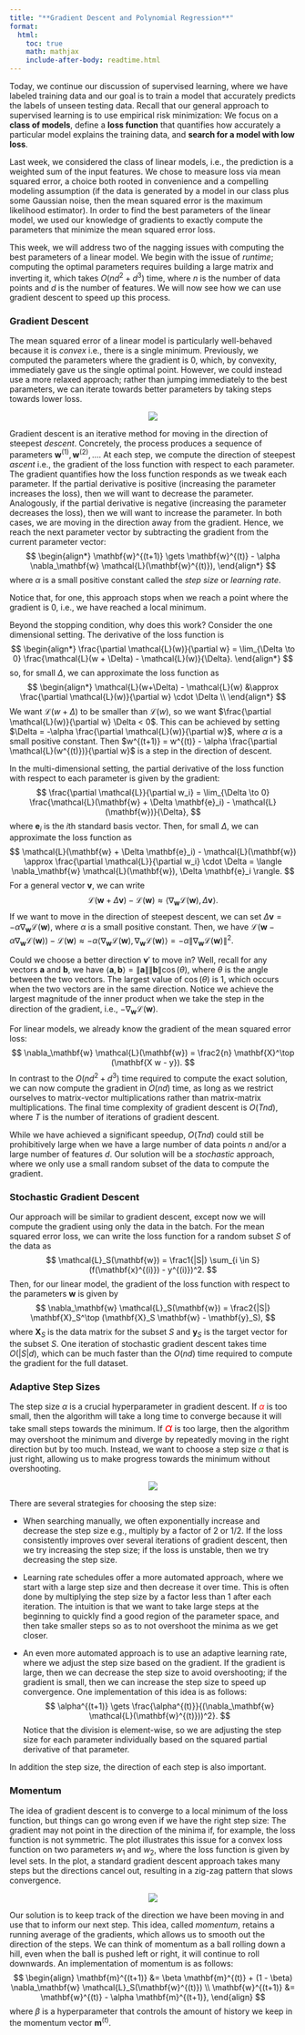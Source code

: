 ```yaml
---
title: "**Gradient Descent and Polynomial Regression**"
format:
  html:
    toc: true
    math: mathjax
    include-after-body: readtime.html
---
```


Today, we continue our discussion of supervised learning, where we have labeled training data and our goal is to train a model that accurately predicts the labels of unseen testing data.
Recall that our general approach to supervised learning is to use empirical risk minimization:
We focus on a **class of models**, define a **loss function** that quantifies how accurately a particular model explains the training data, and **search for a model with low loss**.

Last week, we considered the class of linear models, i.e., the prediction is a weighted sum of the input features.
We chose to measure loss via mean squared error, a choice both rooted in convenience and a compelling modeling assumption (if the data is generated by a model in our class plus some Gaussian noise, then the mean squared error is the maximum likelihood estimator).
In order to find the best parameters of the linear model, we used our knowledge of gradients to exactly compute the parameters that minimize the mean squared error loss.

This week, we will address two of the nagging issues with computing the best parameters of a linear model.
We begin with the issue of *runtime*; computing the optimal parameters requires building a large matrix and inverting it, which takes $O(nd^2 + d^3)$ time, where $n$ is the number of data points and $d$ is the number of features.
We will now see how we can use gradient descent to speed up this process.

### Gradient Descent
The mean squared error of a linear model is particularly well-behaved because it is *convex* i.e., there is a single minimum.
Previously, we computed the parameters where the gradient is 0, which, by convexity, immediately gave us the single optimal point.
However, we could instead use a more relaxed approach; rather than jumping immediately to the best parameters, we can iterate towards better parameters by taking steps towards lower loss.

<center><img src="images/regression_descent.svg" class="responsive-img"></center>

Gradient descent is an iterative method for moving in the direction of steepest *descent*.
Concretely, the process produces a sequence of parameters $\mathbf{w}^{(1)}, \mathbf{w}^{(2)}, \ldots$.
At each step, we compute the direction of steepest *ascent* i.e., the gradient of the loss function with respect to each parameter.
The gradient quantifies how the loss function responds as we tweak each parameter.
If the partial derivative is positive (increasing the parameter increases the loss), then we will want to decrease the parameter.
Analogously, if the partial derivative is negative (increasing the parameter decreases the loss), then we will want to increase the parameter.
In both cases, we are moving in the direction away from the gradient.
Hence, we reach the next parameter vector by subtracting the gradient from the current parameter vector:
$$
\begin{align*}
\mathbf{w}^{(t+1)} \gets \mathbf{w}^{(t)} - \alpha \nabla_\mathbf{w} \mathcal{L}(\mathbf{w}^{(t)}),
\end{align*}
$$
where $\alpha$ is a small positive constant called the *step size* or *learning rate*.

Notice that, for one, this approach stops when we reach a point where the gradient is 0, i.e., we have reached a local minimum.

Beyond the stopping condition, why does this work?
Consider the one dimensional setting.
The derivative of the loss function is
$$
\begin{align*}
\frac{\partial \mathcal{L}(w)}{\partial w} = \lim_{\Delta \to 0} \frac{\mathcal{L}(w + \Delta) - \mathcal{L}(w)}{\Delta}.
\end{align*}
$$
so, for small $\Delta$, we can approximate the loss function as
$$
\begin{align*}
\mathcal{L}(w+\Delta) - \mathcal{L}(w) &\approx \frac{\partial \mathcal{L}(w)}{\partial w} \cdot \Delta \\
\end{align*}
$$
We want $\mathcal{L}(w+\Delta)$ to be smaller than $\mathcal{L}(w)$, so we want $\frac{\partial \mathcal{L}(w)}{\partial w} \Delta < 0$.
This can be achieved by setting $\Delta = -\alpha \frac{\partial \mathcal{L}(w)}{\partial w}$, where $\alpha$ is a small positive constant.
Then $w^{(t+1)} = w^{(t)} - \alpha \frac{\partial \mathcal{L}(w^{(t)})}{\partial w}$ is a step in the direction of descent.

In the multi-dimensional setting, the partial derivative of the loss function with respect to each parameter is given by the gradient:
$$
\frac{\partial \mathcal{L}}{\partial w_i} = \lim_{\Delta \to 0} \frac{\mathcal{L}(\mathbf{w} + \Delta \mathbf{e}_i) - \mathcal{L}(\mathbf{w})}{\Delta},
$$
where $\mathbf{e}_i$ is the $i$th standard basis vector.
Then, for small $\Delta$, we can approximate the loss function as
$$
\mathcal{L}(\mathbf{w} + \Delta \mathbf{e}_i) - \mathcal{L}(\mathbf{w}) \approx \frac{\partial \mathcal{L}}{\partial w_i} \cdot \Delta
= \langle \nabla_\mathbf{w} \mathcal{L}(\mathbf{w}), \Delta \mathbf{e}_i \rangle.
$$
For a general vector $\mathbf{v}$, we can write
$$
\mathcal{L}(\mathbf{w} + \Delta \mathbf{v}) - \mathcal{L}(\mathbf{w}) \approx \langle \nabla_\mathbf{w} \mathcal{L}(\mathbf{w}), \Delta \mathbf{v} \rangle.
$$
If we want to move in the direction of steepest descent, we can set $\Delta \mathbf{v} = -\alpha \nabla_\mathbf{w} \mathcal{L}(\mathbf{w})$, where $\alpha$ is a small positive constant.
Then, we have $\mathcal{L}(\mathbf{w} - \alpha \nabla_\mathbf{w} \mathcal{L}(\mathbf{w})) - \mathcal{L}(\mathbf{w}) \approx -\alpha \langle \nabla_\mathbf{w} \mathcal{L}(\mathbf{w}), \nabla_\mathbf{w} \mathcal{L}(\mathbf{w}) \rangle = -\alpha \|\nabla_\mathbf{w} \mathcal{L}(\mathbf{w})\|^2$.

Could we choose a better direction $\mathbf{v}'$ to move in? Well, recall for any vectors $\mathbf{a}$ and $\mathbf{b}$, we have $\langle \mathbf{a}, \mathbf{b} \rangle = \|\mathbf{a}\| \|\mathbf{b}\| \cos(\theta)$, where $\theta$ is the angle between the two vectors.
The largest value of $\cos(\theta)$ is $1$, which occurs when the two vectors are in the same direction.
Notice we achieve the largest magnitude of the inner product when we take the step in the direction of the gradient, i.e., $- \nabla_\mathbf{w} \mathcal{L}(\mathbf{w})$.

For linear models, we already know the gradient of the mean squared error loss:
$$
\nabla_\mathbf{w} \mathcal{L}(\mathbf{w}) = \frac2{n} \mathbf{X}^\top (\mathbf{X w - y}).
$$
In contrast to the $O(nd^2 + d^3)$ time required to compute the exact solution, we can now compute the gradient in $O(nd)$ time, as long as we restrict ourselves to matrix-vector multiplications rather than matrix-matrix multiplications.
The final time complexity of gradient descent is $O(T nd)$, where $T$ is the number of iterations of gradient descent.

While we have achieved a significant speedup, $O(T nd)$ could still be prohibitively large when we have a large number of data points $n$ and/or a large number of features $d$.
Our solution will be a *stochastic* approach, where we only use a small random subset of the data to compute the gradient.

### Stochastic Gradient Descent

Our approach will be similar to gradient descent, except now we will compute the gradient using only the data in the batch.
For the mean squared error loss, we can write the loss function for a random subset $S$ of the data as
$$
\mathcal{L}_S(\mathbf{w}) = \frac1{|S|} \sum_{i \in S} (f(\mathbf{x}^{(i)}) - y^{(i)})^2.
$$
Then, for our linear model, the gradient of the loss function with respect to the parameters $\mathbf{w}$ is given by
$$
\nabla_\mathbf{w} \mathcal{L}_S(\mathbf{w}) = \frac2{|S|} \mathbf{X}_S^\top (\mathbf{X}_S \mathbf{w} - \mathbf{y}_S),
$$
where $\mathbf{X}_S$ is the data matrix for the subset $S$ and $\mathbf{y}_S$ is the target vector for the subset $S$.
One iteration of stochastic gradient descent takes time $O(|S|d)$, which can be much faster than the $O(nd)$ time required to compute the gradient for the full dataset.

### Adaptive Step Sizes
The step size $\alpha$ is a crucial hyperparameter in gradient descent.
If 
<span style="color:red;font-size:14px">$\alpha$</span>
is too small, then the algorithm will take a long time to converge because it will take small steps towards the minimum.
If
<span style="color:red;font-size:20px">$\alpha$</span>
is too large, then the algorithm may overshoot the minimum and diverge by repeatedly moving in the right direction but by too much.
Instead, we want to choose a step size
<span style="color:green">$\alpha$</span>
that is just right, allowing us to make progress towards the minimum without overshooting.

<center><img src="images/regression_steps.svg" class="responsive-img"></center>

There are several strategies for choosing the step size:

- When searching manually, we often exponentially increase and decrease the step size e.g., multiply by a factor of $2$ or $1/2$. If the loss consistently improves over several iterations of gradient descent, then we try increasing the step size; if the loss is unstable, then we try decreasing the step size.

- Learning rate schedules offer a more automated approach, where we start with a large step size and then decrease it over time. This is often done by multiplying the step size by a factor less than $1$ after each iteration. The intuition is that we want to take large steps at the beginning to quickly find a good region of the parameter space, and then take smaller steps so as to not overshoot the minima as we get closer. 

- An even more automated approach is to use an adaptive learning rate, where we adjust the step size based on the gradient. If the gradient is large, then we can decrease the step size to avoid overshooting; if the gradient is small, then we can increase the step size to speed up convergence.
One implementation of this idea is as follows:
$$
\alpha^{(t+1)} \gets \frac{\alpha^{(t)}}{(\nabla_\mathbf{w} \mathcal{L}(\mathbf{w}^{(t)}))^2}.
$$
Notice that the division is element-wise, so we are adjusting the step size for each parameter individually based on the squared partial derivative of that parameter.

In addition the step size, the direction of each step is also important.

### Momentum
The idea of gradient descent is to converge to a local minimum of the loss function, but things can go wrong even if we have the right step size:
The gradient may not point in the direction of the minima if, for example, the loss function is not symmetric.
The plot illustrates this issue for a convex loss function on two parameters ${w}_1$ and ${w}_2$, where the loss function is given by level sets.
In the plot, a standard gradient descent approach takes many steps but the directions cancel out, resulting in a zig-zag pattern that slows convergence.

<center><img src="images/regression_momentum.svg" class="responsive-img"></center>

Our solution is to keep track of the direction we have been moving in and use that to inform our next step.
This idea, called *momentum*, retains a running average of the gradients, which allows us to smooth out the direction of the steps.
We can think of momentum as a ball rolling down a hill, even when the ball is pushed left or right, it will continue to roll downwards.
An implementation of momentum is as follows:
$$
\begin{align}
\mathbf{m}^{(t+1)} &= \beta \mathbf{m}^{(t)} + (1 - \beta) \nabla_\mathbf{w} \mathcal{L}_S(\mathbf{w}^{(t)}) \\
\mathbf{w}^{(t+1)} &= \mathbf{w}^{(t)} - \alpha \mathbf{m}^{(t+1)},
\end{align}
$$
where $\beta$ is a hyperparameter that controls the amount of history we keep in the momentum vector $\mathbf{m}^{(t)}$.
